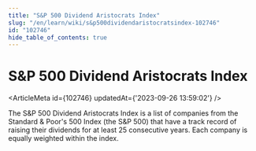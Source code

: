 ```yaml
---
title: "S&P 500 Dividend Aristocrats Index"
slug: "/en/learn/wiki/s&p500dividendaristocratsindex-102746"
id: "102746"
hide_table_of_contents: true
---
```



# S&P 500 Dividend Aristocrats Index

<ArticleMeta id={102746} updatedAt={'2023-09-26 13:59:02'} />
<div className='border-solid border-b border-t-0 my-4 border-[var(--ifm-color-gray-300)]' />

The S&P 500 Dividend Aristocrats Index is a list of companies from the Standard & Poor's 500 Index (the S&P 500) that have a track record of raising their dividends for at least 25 consecutive years. Each company is equally weighted within the index.
